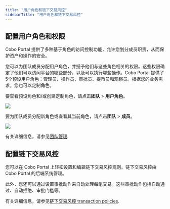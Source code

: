 ```yaml
---
title: "用户角色和链下交易风控"
sidebarTitle: "用户角色和链下交易风控"
---
```


## 配置用户角色和权限

Cobo Portal 提供了多种基于角色的访问控制功能，允许您划分成员职责，从而保护资产和操作的安全。

您可以为团队成员分配用户角色，并授予他们与这些角色相关的权限。这些权限确定了他们可以访问平台的哪些部分，以及可以执行哪些操作。Cobo Portal 提供了5个预设用户角色：管理员、操作员、审批员、提币员和观察员。根据您的业务需求，您也可以定制角色。

要查看预设角色和/或创建定制角色，请点击**团队** > **用户角色**。

<img src="/cn/images/exchange-wallet/role.png" className="screenshot_full_screen"/>

要为团队成员分配新角色或查看其当前角色，请点击**团队** > **成员**。

<img src="/cn/images/exchange-wallet/view.png" className="screenshot_full_screen"/>

有关详细信息，请参见[团队管理](/cn/portal/organization/introduction).


## 配置链下交易风控

您可以在 Cobo Portal 上轻松设置和编辑链下交易风控规则。链下交易风控由 Cobo Portal 的后端系统管理。

此外，您还可以通过设置审批动作来自动处理每笔交易。这些审批动作包括自动通过、自动拒绝、审批门槛等。

有关详细信息，请参见[链下交易风控 transaction policies](/cn/portal/risk-controls/off-chain-tx-set-transfer).